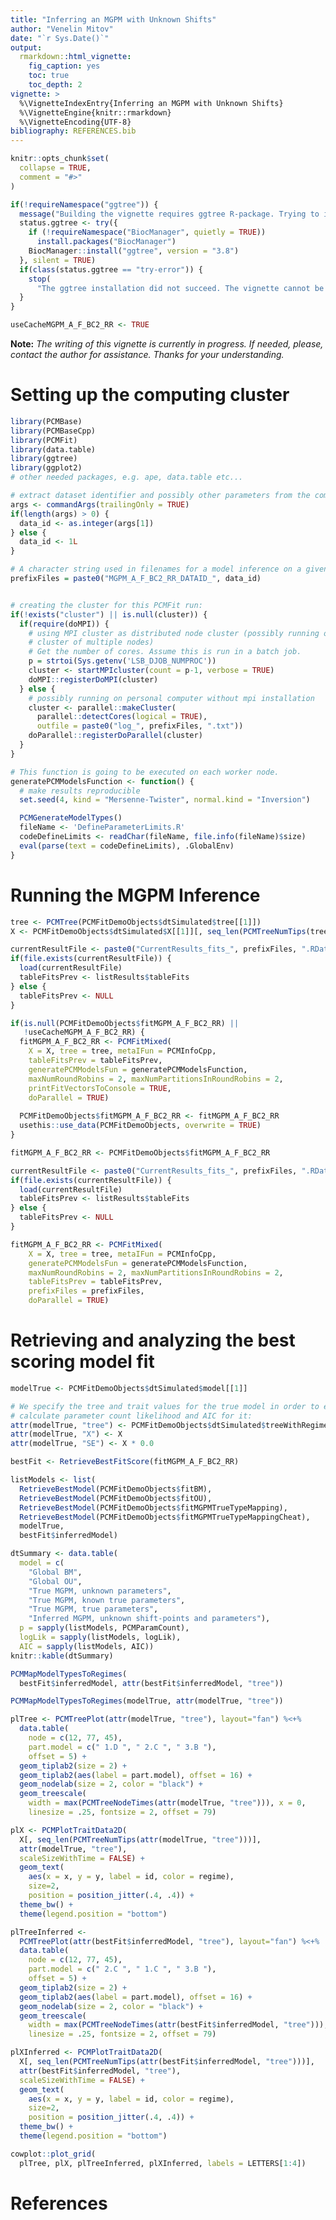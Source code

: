 ```yaml
---
title: "Inferring an MGPM with Unknown Shifts"
author: "Venelin Mitov"
date: "`r Sys.Date()`"
output: 
  rmarkdown::html_vignette:
    fig_caption: yes
    toc: true
    toc_depth: 2
vignette: >
  %\VignetteIndexEntry{Inferring an MGPM with Unknown Shifts}
  %\VignetteEngine{knitr::rmarkdown}
  %\VignetteEncoding{UTF-8}
bibliography: REFERENCES.bib
---
```


```r
knitr::opts_chunk$set(
  collapse = TRUE,
  comment = "#>"
)

if(!requireNamespace("ggtree")) {
  message("Building the vignette requires ggtree R-package. Trying to install.")
  status.ggtree <- try({
    if (!requireNamespace("BiocManager", quietly = TRUE))
      install.packages("BiocManager")
    BiocManager::install("ggtree", version = "3.8")
  }, silent = TRUE)
  if(class(status.ggtree == "try-error")) {
    stop(
      "The ggtree installation did not succeed. The vignette cannot be built.")
  }
}

useCacheMGPM_A_F_BC2_RR <- TRUE
```

**Note:** *The writing of this vignette is currently in progress. If needed, please, contact the author for assistance. Thanks for your understanding.*

# Setting up the computing cluster
```r
library(PCMBase)
library(PCMBaseCpp)
library(PCMFit)
library(data.table)
library(ggtree)
library(ggplot2)
# other needed packages, e.g. ape, data.table etc...

# extract dataset identifier and possibly other parameters from the command line:
args <- commandArgs(trailingOnly = TRUE)
if(length(args) > 0) {
  data_id <- as.integer(args[1])
} else {
  data_id <- 1L
}

# A character string used in filenames for a model inference on a given data:
prefixFiles = paste0("MGPM_A_F_BC2_RR_DATAID_", data_id)


# creating the cluster for this PCMFit run:
if(!exists("cluster") || is.null(cluster)) {
  if(require(doMPI)) {
    # using MPI cluster as distributed node cluster (possibly running on a 
    # cluster of multiple nodes)
    # Get the number of cores. Assume this is run in a batch job.
    p = strtoi(Sys.getenv('LSB_DJOB_NUMPROC'))
    cluster <- startMPIcluster(count = p-1, verbose = TRUE)
    doMPI::registerDoMPI(cluster)
  } else {
    # possibly running on personal computer without mpi installation
    cluster <- parallel::makeCluster(
      parallel::detectCores(logical = TRUE),
      outfile = paste0("log_", prefixFiles, ".txt"))
    doParallel::registerDoParallel(cluster)
  }
}
```

```r
# This function is going to be executed on each worker node.
generatePCMModelsFunction <- function() {
  # make results reproducible
  set.seed(4, kind = "Mersenne-Twister", normal.kind = "Inversion")

  PCMGenerateModelTypes()
  fileName <- 'DefineParameterLimits.R'
  codeDefineLimits <- readChar(fileName, file.info(fileName)$size)
  eval(parse(text = codeDefineLimits), .GlobalEnv)
}
```
# Running the MGPM Inference
```r
tree <- PCMTree(PCMFitDemoObjects$dtSimulated$tree[[1]])
X <- PCMFitDemoObjects$dtSimulated$X[[1]][, seq_len(PCMTreeNumTips(tree))]
```

```r
currentResultFile <- paste0("CurrentResults_fits_", prefixFiles, ".RData")
if(file.exists(currentResultFile)) {
  load(currentResultFile)
  tableFitsPrev <- listResults$tableFits
} else {
  tableFitsPrev <- NULL
}

if(is.null(PCMFitDemoObjects$fitMGPM_A_F_BC2_RR) || 
   !useCacheMGPM_A_F_BC2_RR) {
  fitMGPM_A_F_BC2_RR <- PCMFitMixed(
    X = X, tree = tree, metaIFun = PCMInfoCpp,
    tableFitsPrev = tableFitsPrev,
    generatePCMModelsFun = generatePCMModelsFunction, 
    maxNumRoundRobins = 2, maxNumPartitionsInRoundRobins = 2,
    printFitVectorsToConsole = TRUE,
    doParallel = TRUE)
  
  PCMFitDemoObjects$fitMGPM_A_F_BC2_RR <- fitMGPM_A_F_BC2_RR
  usethis::use_data(PCMFitDemoObjects, overwrite = TRUE)
} 

fitMGPM_A_F_BC2_RR <- PCMFitDemoObjects$fitMGPM_A_F_BC2_RR
```

```r
currentResultFile <- paste0("CurrentResults_fits_", prefixFiles, ".RData")
if(file.exists(currentResultFile)) {
  load(currentResultFile)
  tableFitsPrev <- listResults$tableFits
} else {
  tableFitsPrev <- NULL
}

fitMGPM_A_F_BC2_RR <- PCMFitMixed(
    X = X, tree = tree, metaIFun = PCMInfoCpp,
    generatePCMModelsFun = generatePCMModelsFunction, 
    maxNumRoundRobins = 2, maxNumPartitionsInRoundRobins = 2,
    tableFitsPrev = tableFitsPrev,
    prefixFiles = prefixFiles,
    doParallel = TRUE)
```

# Retrieving and analyzing the best scoring model fit
```r
modelTrue <- PCMFitDemoObjects$dtSimulated$model[[1]]

# We specify the tree and trait values for the true model in order to easily 
# calculate parameter count likelihood and AIC for it:
attr(modelTrue, "tree") <- PCMFitDemoObjects$dtSimulated$treeWithRegimes[[1]]
attr(modelTrue, "X") <- X
attr(modelTrue, "SE") <- X * 0.0
```

```r
bestFit <- RetrieveBestFitScore(fitMGPM_A_F_BC2_RR)

listModels <- list(
  RetrieveBestModel(PCMFitDemoObjects$fitBM), 
  RetrieveBestModel(PCMFitDemoObjects$fitOU),
  RetrieveBestModel(PCMFitDemoObjects$fitMGPMTrueTypeMapping), 
  RetrieveBestModel(PCMFitDemoObjects$fitMGPMTrueTypeMappingCheat), 
  modelTrue,
  bestFit$inferredModel)

dtSummary <- data.table(
  model = c(
    "Global BM", 
    "Global OU", 
    "True MGPM, unknown parameters", 
    "True MGPM, known true parameters", 
    "True MGPM, true parameters",
    "Inferred MGPM, unknown shift-points and parameters"),
  p = sapply(listModels, PCMParamCount),
  logLik = sapply(listModels, logLik), 
  AIC = sapply(listModels, AIC))
knitr::kable(dtSummary)
```

```r
PCMMapModelTypesToRegimes(
  bestFit$inferredModel, attr(bestFit$inferredModel, "tree"))
```

```r
PCMMapModelTypesToRegimes(modelTrue, attr(modelTrue, "tree"))
```

```r

plTree <- PCMTreePlot(attr(modelTrue, "tree"), layout="fan") %<+% 
  data.table(
    node = c(12, 77, 45), 
    part.model = c(" 1.D ", " 2.C ", " 3.B "),
    offset = 5) + 
  geom_tiplab2(size = 2) + 
  geom_tiplab2(aes(label = part.model), offset = 16) + 
  geom_nodelab(size = 2, color = "black") + 
  geom_treescale(
    width = max(PCMTreeNodeTimes(attr(modelTrue, "tree"))), x = 0, 
    linesize = .25, fontsize = 2, offset = 79)

plX <- PCMPlotTraitData2D(
  X[, seq_len(PCMTreeNumTips(attr(modelTrue, "tree")))], 
  attr(modelTrue, "tree"), 
  scaleSizeWithTime = FALSE) +
  geom_text(
    aes(x = x, y = y, label = id, color = regime), 
    size=2, 
    position = position_jitter(.4, .4)) +
  theme_bw() +
  theme(legend.position = "bottom")

plTreeInferred <- 
  PCMTreePlot(attr(bestFit$inferredModel, "tree"), layout="fan") %<+% 
  data.table(
    node = c(12, 77, 45), 
    part.model = c(" 2.C ", " 1.C ", " 3.B "),
    offset = 5) + 
  geom_tiplab2(size = 2) + 
  geom_tiplab2(aes(label = part.model), offset = 16) + 
  geom_nodelab(size = 2, color = "black") + 
  geom_treescale(
    width = max(PCMTreeNodeTimes(attr(bestFit$inferredModel, "tree"))), x = 0, 
    linesize = .25, fontsize = 2, offset = 79)

plXInferred <- PCMPlotTraitData2D(
  X[, seq_len(PCMTreeNumTips(attr(bestFit$inferredModel, "tree")))], 
  attr(bestFit$inferredModel, "tree"), 
  scaleSizeWithTime = FALSE) +
  geom_text(
    aes(x = x, y = y, label = id, color = regime), 
    size=2, 
    position = position_jitter(.4, .4)) +
  theme_bw() +
  theme(legend.position = "bottom")

cowplot::plot_grid(
  plTree, plX, plTreeInferred, plXInferred, labels = LETTERS[1:4])
```

# References

